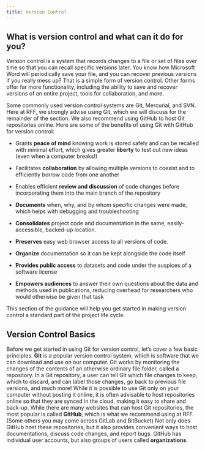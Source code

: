 ```yaml
---
title: Version Control
---
```


## What is version control and what can it do for you?

Version control is a system that records changes to a file or set of files over time so that you can recall specific versions later.
You know how Microsoft Word will periodically save your file, and you can recover previous versions if you really mess up?  That is a simple form of version control. Other forms offer far more functionality, including the ability to save and recover versions of an entire project, tools for collaboration, and more. 

Some commonly used version control systems are Git, Mercurial, and SVN.
Here at RFF, we strongly advise using Git, which we will discuss for the remainder of the section.
We also recommend using GitHub to host Git repositories online.
Here are some of the benefits of using Git with GitHub for version control:

* Grants __peace of mind__ knowing work is stored safely and can be recalled with minimal effort, which gives greater __liberty__ to test out new ideas (even when a computer breaks!)

* Facilitates __collaboration__ by allowing multiple versions to coexist and to efficiently borrow code from one another

* Enables efficient __review and discussion__ of code changes before incorporating them into the main branch of the repository

* __Documents__ when, why, and by whom specific changes were made, which helps with debugging and troubleshooting

* __Consolidates__ project code and documentation in the same, easily-accessible, backed-up location.

* __Preserves__ easy web browser access to all versions of code.

* __Organize__ documentation so it can be kept alongside the code itself

* __Provides public access__ to datasets and code under the auspices of a software license

* __Empowers audiences__ to answer their own questions about the data and methods used in publications, reducing overhead for researchers who would otherwise be given that task

This section of the guidance will help you get started in making version control a standard part of the project life cycle.

## Version Control Basics

Before we get started in using Git for version control, let's cover a few basic principles.
**Git** is a popular version control system, which is software that we can download and use on our computer.
Git works by monitoring the changes of the contents of an otherwise ordinary file folder, called a repository.
In a Git repository, a user can tell Git which file changes to keep, which to discard, and can label those changes, go back to previous file versions, and much more!
While it is possible to use Git only on your computer without posting it online, it is often advisable to host repositories online so that they are synced in the cloud, making it easy to share and back-up.
While there are many websites that can host Git repositories, the most popular is called **GitHub**, which is what we recommend using at RFF. (Some others you may come across GitLab and BitBucket)
Not only does GitHub host these repositories, but it also provides convenient ways to host documentations, discuss code changes, and report bugs.
GitHub has individual user accounts, but also groups of users called **organizations**.

